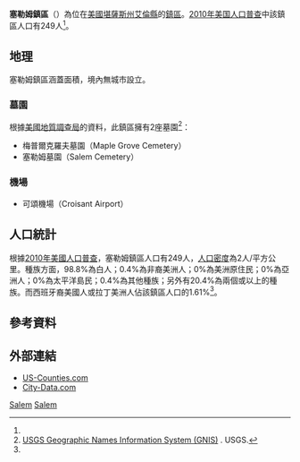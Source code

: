 {{noteTA
|G1=USState
|1=zh-hans:塞勒姆; zh-hant:塞勒姆
}}
{{Infobox settlement
|official_name = 塞勒姆鎮區
|native_name = Salem Township
|settlement_type = 鎮區
|image_map = Map highlighting Salem Township, Allen County, Kansas.svg
|map_caption = 塞勒姆鎮區在艾倫縣的位置
|coordinates_display = inline,title
|coordinates_region = US-KS
|subdivision_type = [[世界政區索引|國家]]
|subdivision_name = [[美国|美国]]
|subdivision_type1 = [[美國行政區劃|州]]
|subdivision_name1 = [[堪薩斯州|堪薩斯州]]
|subdivision_type2 = [[堪萨斯州行政区划|縣]]
|subdivision_name2 = [[艾倫縣_(堪薩斯州)|艾倫縣]]
|area_total_km2 = 124.3
|area_land_km2 = 123.4
|area_water_km2 = 1.0
|area_total_sq_mi = 
|area_land_sq_mi = 
|area_water_sq_mi = 
|area_water_percent = 0.8
|population_as_of = [[2010年美国人口普查|2010]]
|population_footnotes = <ref name=census>{{cite web|url=http://www.census.gov/geo/www/gazetteer/gazetteer2010.html|title=2010 Census Gazetteer Files|publisher=[[美国人口调查局|美国人口调查局]]|accessdate=2016-02-18|archive-url=https://web.archive.org/web/20121021075704/http://www.census.gov/geo/www/gazetteer/gazetteer2010.html|archive-date=2012-10-21|dead-url=yes}}</ref>
|population_total = 249
|population_density_km2 = auto
|elevation_footnotes = 
|elevation_m = 303
|elevation_ft = 994
|latd = 37
|latm = 47
|lats = 45
|latNS = N
|longd = 95
|longm = 22
|longs = 36
|longEW = W
|blank_name = [[地名信息系统|GNIS]] feature ID
|blank_info = [http://geonames.usgs.gov/pls/gnispublic/f?p=gnispq:3:::NO::P3_FID:0474746 0474746]
|website = 
|footnotes = 
}}

'''塞勒姆鎮區'''（{{lang-en|'''Salem Township'''}}）為位在[[美國|美國]][[堪薩斯州|堪薩斯州]][[艾倫縣_(堪薩斯州)|艾倫縣]]的[[行政鎮區|鎮區]]。[[2010年美国人口普查|2010年美国人口普查]]中該鎮區人口有249人<ref name=census/>。

==地理==
塞勒姆鎮區涵蓋面積{{convert|124.3|km2|sqmi}}，境內無城市設立。

===墓園===
根據[[美國地質調查局|美國地質調查局]]的資料，此鎮區擁有2座墓園<ref>[http://geonames.usgs.gov/domestic/index.html USGS Geographic Names Information System (GNIS)] {{Wayback|url=http://geonames.usgs.gov/domestic/index.html |date=20190428150204 }}. USGS.</ref>：
*梅普爾克羅夫墓園（Maple Grove Cemetery）
*塞勒姆墓園（Salem Cemetery）

===機場===
*可頌機場（Croisant Airport）

==人口統計==
根據[[2010年美國人口普查|2010年美國人口普查]]，塞勒姆鎮區人口有249人，[[人口密度|人口密度]]為2人/平方公里。種族方面，98.8%為白人；0.4%為非裔美洲人；0%為美洲原住民；0%為亞洲人；0%為太平洋島民；0.4%為其他種族；另外有20.4%為兩個或以上的種族。而西班牙裔美國人或拉丁美洲人佔該鎮區人口的1.61%<ref name=census/>。

==參考資料==
{{reflist}}

==外部連結==
* [https://web.archive.org/web/20080723112151/http://www.us-counties.com/localgov/kansas.html US-Counties.com]
* [http://www.city-data.com/township/Salem-Allen-KS.html City-Data.com] {{Wayback|url=http://www.city-data.com/township/Salem-Allen-KS.html |date=20121021093910 }}

{{艾倫縣 (堪薩斯州)}}

[[Category:艾倫縣鎮區_(堪薩斯州)|Salem]]
[[Category:堪薩斯州鎮區|Salem]]
